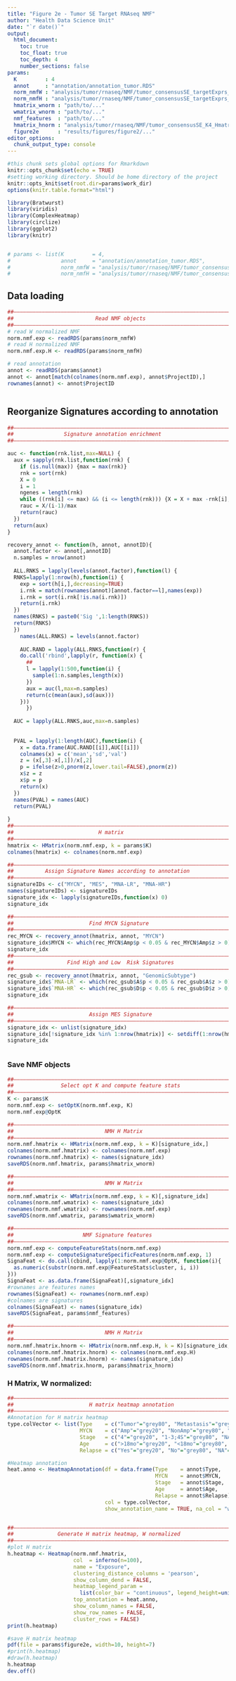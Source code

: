 ```yaml
---
title: "Figure 2e - Tumor SE Target RNAseq NMF"
author: "Health Data Science Unit"
date: "`r date()`"
output: 
  html_document:
    toc: true
    toc_float: true
    toc_depth: 4
    number_sections: false
params:
  K         : 4
  annot     : "annotation/annotation_tumor.RDS"
  norm_nmfW : "analysis/tumor/rnaseq/NMF/tumor_consensusSE_targetExprs_normNMF_W.RDS"
  norm_nmfH : "analysis/tumor/rnaseq/NMF/tumor_consensusSE_targetExprs_normNMF_H.RDS"
  hmatrix_wnorm : "path/to/..."
  wmatrix_wnorm : "path/to/..."
  nmf_features  : "path/to/..."
  hmatrix_hnorm : "analysis/tumor/rnaseq/NMF/tumor_consensusSE_K4_Hmatrix_hnorm.RDS"
  figure2e      : "results/figures/figure2/..."
editor_options: 
  chunk_output_type: console
---
```



```r
#this chunk sets global options for Rmarkdown
knitr::opts_chunk$set(echo = TRUE)
#setting working directory. Should be home directory of the project
knitr::opts_knit$set(root.dir=params$work_dir)
options(knitr.table.format="html")

library(Bratwurst)
library(viridis)
library(ComplexHeatmap)
library(circlize)
library(ggplot2)
library(knitr)


# params <- list(K         = 4,
#                annot     = "annotation/annotation_tumor.RDS",
#                norm_nmfW = "analysis/tumor/rnaseq/NMF/tumor_consensusSE_targetExprs_normNMF_W.RDS",
#                norm_nmfH = "analysis/tumor/rnaseq/NMF/tumor_consensusSE_targetExprs_normNMF_H.RDS")

```


## Data loading
  

```r
##––––––––––––––––––––––––––––––––––––––––––––––––––––––––––––––––––––––––––––##
##                          Read NMF objects                                  ##
##––––––––––––––––––––––––––––––––––––––––––––––––––––––––––––––––––––––––––––##
# read W normalized NMF
norm.nmf.exp <- readRDS(params$norm_nmfW)
# read H normalized NMF
norm.nmf.exp.H <- readRDS(params$norm_nmfH)

# read annotation 
annot <- readRDS(params$annot)
annot <- annot[match(colnames(norm.nmf.exp), annot$ProjectID),]
rownames(annot) <- annot$ProjectID



```
  

## Reorganize Signatures according to annotation


```r
##––––––––––––––––––––––––––––––––––––––––––––––––––––––––––––––––––––––––––––##
##                Signature annotation enrichment                             ##
##––––––––––––––––––––––––––––––––––––––––––––––––––––––––––––––––––––––––––––##

auc <- function(rnk.list,max=NULL) {
  aux = sapply(rnk.list,function(rnk) {
    if (is.null(max)) {max = max(rnk)} 
    rnk = sort(rnk)
    X = 0
    i = 1
    ngenes = length(rnk)
    while ((rnk[i] <= max) && (i <= length(rnk))) {X = X + max -rnk[i];i = i+1}
    rauc = X/(i-1)/max
    return(rauc)
  })
  return(aux)
}

recovery_annot <- function(h, annot, annotID){
  annot.factor <- annot[,annotID]
  n.samples = nrow(annot)
  
  ALL.RNKS = lapply(levels(annot.factor),function(l) {
  RNKS=lapply(1:nrow(h),function(i) {
    exp = sort(h[i,],decreasing=TRUE)
    i.rnk = match(rownames(annot)[annot.factor==l],names(exp))
    i.rnk = sort(i.rnk[!is.na(i.rnk)])
    return(i.rnk)
  })
  names(RNKS) = paste0('Sig ',1:length(RNKS))
  return(RNKS)
  })
    names(ALL.RNKS) = levels(annot.factor)
    
    AUC.RAND = lapply(ALL.RNKS,function(r) {
    do.call('rbind',lapply(r, function(x) {
      ##
      l = lapply(1:500,function(i) {
        sample(1:n.samples,length(x))
      })
      aux = auc(l,max=n.samples)
      return(c(mean(aux),sd(aux)))
    }))
      })
  
  AUC = lapply(ALL.RNKS,auc,max=n.samples)
  
  
  PVAL = lapply(1:length(AUC),function(i) {
    x = data.frame(AUC.RAND[[i]],AUC[[i]])
    colnames(x) = c('mean','sd','val')
    z = (x[,3]-x[,1])/x[,2]
    p = ifelse(z>0,pnorm(z,lower.tail=FALSE),pnorm(z))
    x$z = z
    x$p = p
    return(x)
  })
  names(PVAL) = names(AUC)
  return(PVAL)
  
}
##––––––––––––––––––––––––––––––––––––––––––––––––––––––––––––––––––––––––––––##
##                           H matrix                                         ##
##––––––––––––––––––––––––––––––––––––––––––––––––––––––––––––––––––––––––––––##
hmatrix <- HMatrix(norm.nmf.exp, k = params$K)
colnames(hmatrix) <- colnames(norm.nmf.exp)

##––––––––––––––––––––––––––––––––––––––––––––––––––––––––––––––––––––––––––––##
##          Assign Signature Names according to annotation                    ##
##––––––––––––––––––––––––––––––––––––––––––––––––––––––––––––––––––––––––––––##
signatureIDs <- c("MYCN", "MES", "MNA-LR", "MNA-HR")
names(signatureIDs) <- signatureIDs
signature_idx <- lapply(signatureIDs,function(x) 0)
signature_idx

##––––––––––––––––––––––––––––––––––––––––––––––––––––––––––––––––––––––––––––##
##                        Find MYCN Signature                                 ##
##––––––––––––––––––––––––––––––––––––––––––––––––––––––––––––––––––––––––––––##
rec_MYCN <- recovery_annot(hmatrix, annot, "MYCN")
signature_idx$MYCN <- which(rec_MYCN$Amp$p < 0.05 & rec_MYCN$Amp$z > 0)
signature_idx
##––––––––––––––––––––––––––––––––––––––––––––––––––––––––––––––––––––––––––––##
##                 Find High and Low  Risk Signatures                         ##
##––––––––––––––––––––––––––––––––––––––––––––––––––––––––––––––––––––––––––––##
rec_gsub <- recovery_annot(hmatrix, annot, "GenomicSubtype")
signature_idx$`MNA-LR` <- which(rec_gsub$A$p < 0.05 & rec_gsub$A$z > 0)
signature_idx$`MNA-HR` <- which(rec_gsub$D$p < 0.05 & rec_gsub$D$z > 0)
signature_idx

##––––––––––––––––––––––––––––––––––––––––––––––––––––––––––––––––––––––––––––##
##                        Assign MES Signature                                ##
##––––––––––––––––––––––––––––––––––––––––––––––––––––––––––––––––––––––––––––##
signature_idx <- unlist(signature_idx)
signature_idx[!signature_idx %in% 1:nrow(hmatrix)] <- setdiff(1:nrow(hmatrix), signature_idx)
signature_idx



```


### Save NMF objects


```r
##––––––––––––––––––––––––––––––––––––––––––––––––––––––––––––––––––––––––––##
##               Select opt K and compute feature stats                     ##
##––––––––––––––––––––––––––––––––––––––––––––––––––––––––––––––––––––––––––##
K <- params$K
norm.nmf.exp <- setOptK(norm.nmf.exp, K)
norm.nmf.exp@OptK

##––––––––––––––––––––––––––––––––––––––––––––––––––––––––––––––––––––––––––##
##                             NMH H Matrix                                 ##
##––––––––––––––––––––––––––––––––––––––––––––––––––––––––––––––––––––––––––##
norm.nmf.hmatrix <- HMatrix(norm.nmf.exp, k = K)[signature_idx,]
colnames(norm.nmf.hmatrix) <- colnames(norm.nmf.exp)
rownames(norm.nmf.hmatrix) <- names(signature_idx)
saveRDS(norm.nmf.hmatrix, params$hmatrix_wnorm)

##––––––––––––––––––––––––––––––––––––––––––––––––––––––––––––––––––––––––––##
##                             NMH W Matrix                                 ##
##––––––––––––––––––––––––––––––––––––––––––––––––––––––––––––––––––––––––––##
norm.nmf.wmatrix <- WMatrix(norm.nmf.exp, k = K)[,signature_idx]
colnames(norm.nmf.wmatrix) <- names(signature_idx)
rownames(norm.nmf.wmatrix) <- rownames(norm.nmf.exp)
saveRDS(norm.nmf.wmatrix, params$wmatrix_wnorm)

##––––––––––––––––––––––––––––––––––––––––––––––––––––––––––––––––––––––––––##
##                      NMF Signature features                              ##
##––––––––––––––––––––––––––––––––––––––––––––––––––––––––––––––––––––––––––##
norm.nmf.exp <- computeFeatureStats(norm.nmf.exp)
norm.nmf.exp <- computeSignatureSpecificFeatures(norm.nmf.exp, 1)
SignaFeat <- do.call(cbind, lapply(1:norm.nmf.exp@OptK, function(i){
  as.numeric(substr(norm.nmf.exp@FeatureStats$cluster, i, i))
}))
SignaFeat <- as.data.frame(SignaFeat)[,signature_idx]
#rownames are features names
rownames(SignaFeat) <- rownames(norm.nmf.exp)
#colnames are signatures
colnames(SignaFeat) <- names(signature_idx)
saveRDS(SignaFeat, params$nmf_features)


```


```r
##––––––––––––––––––––––––––––––––––––––––––––––––––––––––––––––––––––––––––##
##                             NMH H Matrix                                 ##
##––––––––––––––––––––––––––––––––––––––––––––––––––––––––––––––––––––––––––##
norm.nmf.hmatrix.hnorm <- HMatrix(norm.nmf.exp.H, k = K)[signature_idx,]
colnames(norm.nmf.hmatrix.hnorm) <- colnames(norm.nmf.exp.H)
rownames(norm.nmf.hmatrix.hnorm) <- names(signature_idx)
saveRDS(norm.nmf.hmatrix.hnorm, params$hmatrix_hnorm)

```







 

### H Matrix, W normalized: 
  
  
```r
##––––––––––––––––––––––––––––––––––––––––––––––––––––––––––––––––––––––––––––##
##                        H matrix heatmap annotation                         ##
##––––––––––––––––––––––––––––––––––––––––––––––––––––––––––––––––––––––––––––##
#Annotation for H matrix heatmap
type.colVector <- list(Type    = c("Tumor"="grey80", "Metastasis"="grey60", "NA"="white"),
                       MYCN    = c("Amp"="grey20", "NonAmp"="grey80", "NA"="white"),
                       Stage   = c("4"="grey20", "1-3;4S"="grey80", "NA"="white"),
                       Age     = c(">18mo"="grey20", "<18mo"="grey80", "NA"="white"),
                       Relapse = c("Yes"="grey20", "No"="grey80", "NA"="grey100"))

#Heatmap annotation
heat.anno <- HeatmapAnnotation(df = data.frame(Type    = annot$Type,
                                               MYCN    = annot$MYCN,
                                               Stage   = annot$Stage,
                                               Age     = annot$Age,
                                               Relapse = annot$Relapse),
                               col = type.colVector,
                               show_annotation_name = TRUE, na_col = "white")


##––––––––––––––––––––––––––––––––––––––––––––––––––––––––––––––––––––––––––––##
##              Generate H matrix heatmap, W normalized                       ##
##––––––––––––––––––––––––––––––––––––––––––––––––––––––––––––––––––––––––––––##
#plot H matrix
h.heatmap <- Heatmap(norm.nmf.hmatrix,
                     col  = inferno(n=100),
                     name = "Exposure",
                     clustering_distance_columns = 'pearson',
                     show_column_dend = FALSE,
                     heatmap_legend_param = 
                       list(color_bar = "continuous", legend_height=unit(2, "cm")),
                     top_annotation = heat.anno,
                     show_column_names = FALSE,
                     show_row_names = FALSE,
                     cluster_rows = FALSE)
print(h.heatmap)

#save H matrix heatmap
pdf(file = params$figure2e, width=10, height=7)
#print(h.heatmap)
#draw(h.heatmap)
h.heatmap
dev.off()


```


